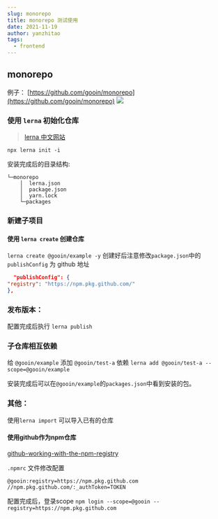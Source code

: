 ```yaml
---
slug: monorepo
title: monorepo 测试使用
date: 2021-11-19
author: yanzhitao
tags:
  - frontend
---
```

## monorepo
例子： [https://github.com/gooin/monorepo](https://github.com/gooin/monorepo)
![](public/images/monorepo.jpg)



### 使用 `lerna` 初始化仓库

> [lerna 中文网站](https://www.lernajs.cn/#command-run)

```shell
npx lerna init -i
```

安装完成后的目录结构:

```shell
└─monorepo
    │  lerna.json
    │  package.json
    │  yarn.lock
    └─packages
```

### 新建子项目

#### 使用 `lerna create` 创建仓库

`lerna create @gooin/example -y`
创建好后注意修改`package.json`中的 `publishConfig` 为 github 地址

```json
  "publishConfig": {
"registry": "https://npm.pkg.github.com/"
},
```

### 发布版本：

配置完成后执行 `lerna publish`

### 子仓库相互依赖

给 `@gooin/example` 添加 `@gooin/test-a` 依赖
`lerna add @gooin/test-a --scope=@gooin/example`

安装完成后可以在`@gooin/example`的`packages.json`中看到安装的包。

### 其他：

使用`lerna import` 可以导入已有的仓库

#### 使用github作为npm仓库

[github-working-with-the-npm-registry](https://docs.github.com/en/packages/working-with-a-github-packages-registry/working-with-the-npm-registry)

`.npmrc` 文件修改配置

```shell
@gooin:registry=https://npm.pkg.github.com
//npm.pkg.github.com/:_authToken=TOKEN
```

配置完成后，登录scope
`npm login --scope=@gooin --registry=https://npm.pkg.github.com`





